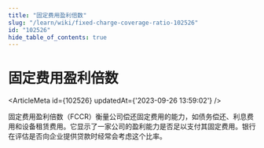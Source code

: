 ```yaml
---
title: "固定费用盈利倍数"
slug: "/learn/wiki/fixed-charge-coverage-ratio-102526"
id: "102526"
hide_table_of_contents: true
---
```



# 固定费用盈利倍数

<ArticleMeta id={102526} updatedAt={'2023-09-26 13:59:02'} />
<div className='border-solid border-b border-t-0 my-4 border-[var(--ifm-color-gray-300)]' />

固定费用盈利倍数（FCCR）衡量公司偿还固定费用的能力，如债务偿还、利息费用和设备租赁费用。它显示了一家公司的盈利能力是否足以支付其固定费用。银行在评估是否向企业提供贷款时经常会考虑这个比率。

